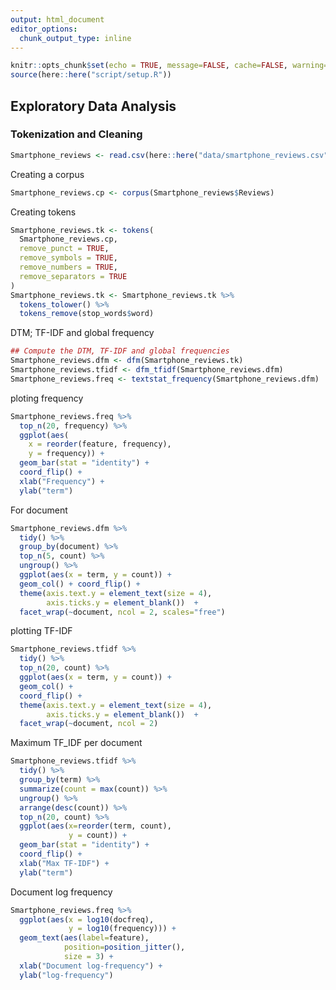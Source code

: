 ```yaml
---
output: html_document
editor_options: 
  chunk_output_type: inline
---
```


```r
knitr::opts_chunk$set(echo = TRUE, message=FALSE, cache=FALSE, warning=FALSE)
source(here::here("script/setup.R"))
```

## **Exploratory Data Analysis**

### Tokenization and Cleaning

```r
Smartphone_reviews <- read.csv(here::here("data/smartphone_reviews.csv"))
```


Creating a corpus
```r
Smartphone_reviews.cp <- corpus(Smartphone_reviews$Reviews)
```

Creating tokens
```r
Smartphone_reviews.tk <- tokens(
  Smartphone_reviews.cp,
  remove_punct = TRUE,
  remove_symbols = TRUE,
  remove_numbers = TRUE,
  remove_separators = TRUE
)
Smartphone_reviews.tk <- Smartphone_reviews.tk %>%
  tokens_tolower() %>%
  tokens_remove(stop_words$word)
```

DTM; TF-IDF and global frequency
```r
## Compute the DTM, TF-IDF and global frequencies
Smartphone_reviews.dfm <- dfm(Smartphone_reviews.tk)
Smartphone_reviews.tfidf <- dfm_tfidf(Smartphone_reviews.dfm)  
Smartphone_reviews.freq <- textstat_frequency(Smartphone_reviews.dfm)
```

ploting frequency

```r
Smartphone_reviews.freq %>% 
  top_n(20, frequency) %>%
  ggplot(aes(
    x = reorder(feature, frequency),
    y = frequency)) + 
  geom_bar(stat = "identity") + 
  coord_flip() +
  xlab("Frequency") + 
  ylab("term")
```

For document
```r
Smartphone_reviews.dfm %>% 
  tidy() %>% 
  group_by(document) %>% 
  top_n(5, count) %>% 
  ungroup() %>% 
  ggplot(aes(x = term, y = count)) + 
  geom_col() + coord_flip() + 
  theme(axis.text.y = element_text(size = 4),
        axis.ticks.y = element_blank())  + 
  facet_wrap(~document, ncol = 2, scales="free")
```

plotting TF-IDF
```r
Smartphone_reviews.tfidf %>% 
  tidy() %>% 
  top_n(20, count) %>% 
  ggplot(aes(x = term, y = count)) + 
  geom_col() + 
  coord_flip() + 
  theme(axis.text.y = element_text(size = 4),
        axis.ticks.y = element_blank())  + 
  facet_wrap(~document, ncol = 2)
```

Maximum TF_IDF per document

```r
Smartphone_reviews.tfidf %>% 
  tidy() %>%
  group_by(term) %>%
  summarize(count = max(count)) %>%
  ungroup() %>% 
  arrange(desc(count)) %>%
  top_n(20, count) %>%
  ggplot(aes(x=reorder(term, count),
             y = count)) + 
  geom_bar(stat = "identity") + 
  coord_flip() +
  xlab("Max TF-IDF") + 
  ylab("term")
```
Document log frequency
```r
Smartphone_reviews.freq %>% 
  ggplot(aes(x = log10(docfreq),
             y = log10(frequency))) + 
  geom_text(aes(label=feature),
            position=position_jitter(),
            size = 3) + 
  xlab("Document log-frequency") + 
  ylab("log-frequency")
```
